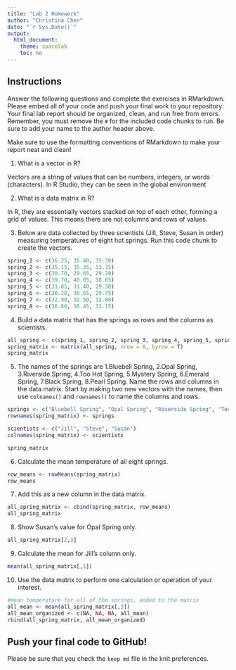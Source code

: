 ```yaml
---
title: "Lab 2 Homework"
author: "Christina Chen"
date: "`r Sys.Date()`"
output:
  html_document:
    theme: spacelab
    toc: no
---
```


## Instructions
Answer the following questions and complete the exercises in RMarkdown. Please embed all of your code and push your final work to your repository. Your final lab report should be organized, clean, and run free from errors. Remember, you must remove the `#` for the included code chunks to run. Be sure to add your name to the author header above.  

Make sure to use the formatting conventions of RMarkdown to make your report neat and clean!  

1. What is a vector in R?  

Vectors are a string of values that can be numbers, integers, or words (characters). In R Studio, they can be seen in the global environment

2. What is a data matrix in R?  

In R, they are essentially vectors stacked on top of each other, forming a grid of values. This means there are not columns and rows of values.

3. Below are data collected by three scientists (Jill, Steve, Susan in order) measuring temperatures of eight hot springs. Run this code chunk to create the vectors.  
```r
spring_1 <- c(36.25, 35.40, 35.30)
spring_2 <- c(35.15, 35.35, 33.35)
spring_3 <- c(30.70, 29.65, 29.20)
spring_4 <- c(39.70, 40.05, 38.65)
spring_5 <- c(31.85, 31.40, 29.30)
spring_6 <- c(30.20, 30.65, 29.75)
spring_7 <- c(32.90, 32.50, 32.80)
spring_8 <- c(36.80, 36.45, 33.15)
```

4. Build a data matrix that has the springs as rows and the columns as scientists.  

```r
all_spring <- c(spring_1, spring_2, spring_3, spring_4, spring_5, spring_6, spring_7, spring_8)
spring_matrix <- matrix(all_spring, nrow = 8, byrow = T)
spring_matrix
```

5. The names of the springs are 1.Bluebell Spring, 2.Opal Spring, 3.Riverside Spring, 4.Too Hot Spring, 5.Mystery Spring, 6.Emerald Spring, 7.Black Spring, 8.Pearl Spring. Name the rows and columns in the data matrix. Start by making two new vectors with the names, then use `colnames()` and `rownames()` to name the columns and rows.

```r
springs <- c("Bluebell Spring", "Opal Spring", "Riverside Spring", "Too Hot Spring", "Mystery Spring", "Emerald Spring", "Black Spring", "Pearl Spring")
rownames(spring_matrix) <- springs

scientists <- c("Jill", "Steve", "Susan")
colnames(spring_matrix) <- scientists

spring_matrix
```

6. Calculate the mean temperature of all eight springs.

```r
row_means <- rowMeans(spring_matrix)
row_means
```

7. Add this as a new column in the data matrix.  

```r
all_spring_matrix <- cbind(spring_matrix, row_means)
all_spring_matrix
```

8. Show Susan's value for Opal Spring only.

```r
all_spring_matrix[2,3]
```

9. Calculate the mean for Jill's column only.  

```r
mean(all_spring_matrix[,1])
```

10. Use the data matrix to perform one calculation or operation of your interest.

```r
#mean temperature for all of the springs, added to the matrix
all_mean <- mean(all_spring_matrix[,3])
all_mean_organized <- c(NA, NA, NA, all_mean)
rbind(all_spring_matrix, all_mean_organized)
```

## Push your final code to GitHub!
Please be sure that you check the `keep md` file in the knit preferences.  